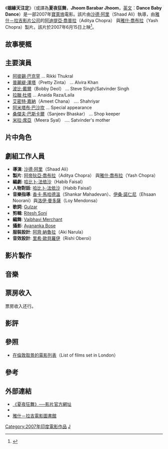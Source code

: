 {{Infobox Film
| name               = 姻緣天注定
| original_name      = Jhoom Barabar Jhoom
| image              = Jhoombarabarjhoom.JPG
| caption            = 
| director           = [[沙德·阿里|沙德·阿里]]（Shaad Ali）
| producer           = [[阿迪提亞·喬普拉|阿迪提亞·喬普拉]]（Aditya Chopra） <br />[[雅什·喬布拉|雅什·喬布拉]]（Yash Chopra）
| writer             = [[哈比卜·法依沙|哈比卜·法依沙]]（Habib Faisal）(劇本與對話)
| starring           = [[阿彼錫·巴克罕|阿彼錫·巴克罕]] <br />[[普麗緹·澤塔|普麗緹·澤塔]]<br />[[波比·戴爾|波比·戴爾]]（Bobby Deol）<br /> [[拉臘·杜塔|拉臘·杜塔]] <br />[[阿米塔布·巴沙坎|阿米塔布·巴沙坎]] 
| music              = [[香卡·馬哈德溫|香卡·馬哈德溫]]（Shankar Mahadevan） <br />[[伊桑·諾仁尼|伊桑·諾仁尼]]（Ehsaan Noorani） <br />[[洛伊·曼多薩|洛伊·曼多薩]]（Loy Mendonsa） <br />[[Gulzar|Gulzar]] (歌詞)
| movie_music        = 
| cinematography     = [[Ayananka_Bose|Ayananka Bose]]
| editing            = [[Ritesh_Soni|Ritesh Soni]]
| production_company = 
| distributor        = [[雅什－拉吉影片公司|雅什－拉吉影片公司]]
| released           = 2007年6月15日
| runtime            = 132分鐘
| country            = {{IND}}
| language           = [[印地語|印地語]]
| budget             =  二千五百萬[[印度盧比|印度盧比]]
| gross              =
| preceded_by        = 
| followed_by        = 
| website            = 
| amg_id             = 
| imdb_id            = 0833476
| cn_name            = 
| hk_name            = 
| tw_name            = 
}}

《'''姻緣天注定'''》（或譯為'''夏夜狂舞'''，'''Jhoom Barabar Jhoom'''，[[英文|英文]]：'''Dance Baby Dance'''）是一部2007年[[寶萊塢|寶萊塢]]電影。該片由[[沙德·阿里|沙德·阿里]]（Shaad Ali）執導，由[[雅什－拉吉影片公司|雅什－拉吉影片公司]]的[[阿迪提亞·喬普拉|阿迪提亞·喬普拉]]（Aditya Chopra） 與[[雅什·喬布拉|雅什·喬布拉]]（Yash Chopra）製片。該片於2007年6月15日上映<ref name="yrffilms">{{cite web| title=''Yash Raj Films announces Stellar Line-Up of Attractions for the year 2007''| work=[http://www.yashrajfilms.com Yash Raj Films]| url=http://www.yashrajfilms.com/News/NewsDetails.aspx?NewsID=568cb754-15ca-43a8-9d7d-01da684d2896| accessdate=28 February 2007| archive-date=2007-03-06| archive-url=https://web.archive.org/web/20070306064808/http://www.yashrajfilms.com/News/NewsDetails.aspx?newsid=568cb754-15ca-43a8-9d7d-01da684d2896| dead-url=no}}</ref>。

== 故事梗概==


== 主要演員 ==
* [[阿彼錫·巴克罕|阿彼錫·巴克罕]] ... Rikki Thukral 
* [[普麗緹·澤塔|普麗緹·澤塔]]（Pretty Zinta） ... Alvira Khan
* [[波比·戴爾|波比·戴爾]]（Bobby Deol） ... Steve Singh/Satvinder Singh
* [[拉臘·杜塔|拉臘·杜塔]] ... Anaida Raza/Laila
* [[艾密特·嘉納|艾密特·嘉納]]（Ameet Chana） .... Shahriyar
* [[阿米塔布·巴沙坎|阿米塔布·巴沙坎]] ... Special appearance
* [[桑傑夫·巴斯卡爾|桑傑夫·巴斯卡爾]]（Sanjeev Bhaskar） ... Shop keeper
* [[米拉·席亞|米拉·席亞]]（Meera Syal） .... Satvinder's mother

== 片中角色==

== 劇組工作人員 ==
* '''導演''': [[沙德·阿里|沙德·阿里]]（Shaad Ali）
* '''製片''': [[阿帝狄亞·喬布拉|阿帝狄亞·喬布拉]]（Aditya Chopra） 與[[雅什·喬布拉|雅什·喬布拉]]（Yash Chopra）
* '''編劇''': [[哈比卜·法依沙|哈比卜·法依沙]]（Habib Faisal）
* '''人物對話''': [[哈比卜·法依沙|哈比卜·法依沙]]（Habib Faisal）
* '''音樂指導''': [[香卡·馬哈德溫|香卡·馬哈德溫]]（Shankar Mahadevan）、[[伊桑·諾仁尼|伊桑·諾仁尼]]（Ehsaan Noorani）與[[洛伊·曼多薩|洛伊·曼多薩]]（Loy Mendonsa）
* '''歌詞''': [[Gulzar|Gulzar]]
* '''剪輯''': [[Ritesh_Soni|Ritesh Soni]]
* '''編舞''': [[Vaibhavi_Merchant|Vaibhavi Merchant]]
* '''攝影''': [[Ayananka_Bose|Ayananka Bose]]
* '''服裝設計''': [[阿齊·納魯拉|阿齊·納魯拉]]（Aki Narula）
* '''音效設計''': [[里希·歐貝羅伊|里希·歐貝羅伊]]（Rishi Oberoi）

== 影片製作==

== 音樂 ==


== 票房收入==
票房收入还行。

== 影評==

==參照==
*[[在倫敦取景的電影列表|在倫敦取景的電影列表]]（List of films set in London）

== 參考==
{{reflist}}

==外部連結==
* [https://web.archive.org/web/20080129040830/http://www.yashrajfilms.com/microsites/jbj/microflash.html 《夏夜狂舞》──影片官方網址]
* {{imdb title|id=0833476}}
* [http://www.watchindia.tv 雅什－拉吉電影圖書館] {{Wayback|url=http://www.watchindia.tv/ |date=20200711034429 }} 

[[Category:2007年印度電影作品|Category:2007年印度電影作品]]
[[Category:歌舞片|J]]